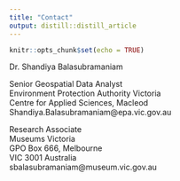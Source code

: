 ```yaml
---
title: "Contact"
output: distill::distill_article
---
```


```r
knitr::opts_chunk$set(echo = TRUE)
```

Dr. Shandiya Balasubramaniam  

Senior Geospatial Data Analyst  
Environment Protection Authority Victoria  
Centre for Applied Sciences, Macleod  
Shandiya.Balasubramaniam@epa.vic.gov.au  


Research Associate  
Museums Victoria  
GPO Box 666, Melbourne  
VIC 3001 Australia  
sbalasubramaniam@museum.vic.gov.au  




